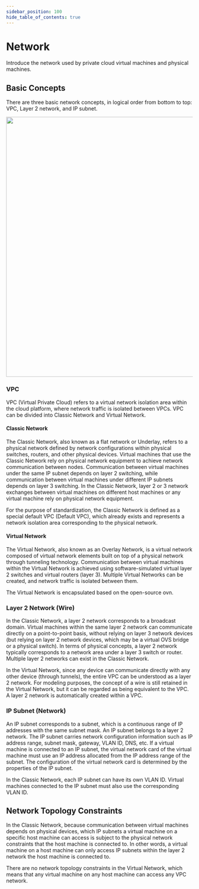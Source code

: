 ```yaml
---
sidebar_position: 100
hide_table_of_contents: true
---
```


# Network

Introduce the network used by private cloud virtual machines and physical machines.

## Basic Concepts

There are three basic network concepts, in logical order from bottom to top: VPC, Layer 2 network, and IP subnet.


<img src={NetworkImg} width="700" />

### VPC

VPC (Virtual Private Cloud) refers to a virtual network isolation area within the cloud platform, where network traffic is isolated between VPCs. VPC can be divided into Classic Network and Virtual Network.

#### Classic Network

The Classic Network, also known as a flat network or Underlay, refers to a physical network defined by network configurations within physical switches, routers, and other physical devices. Virtual machines that use the Classic Network rely on physical network equipment to achieve network communication between nodes. Communication between virtual machines under the same IP subnet depends on layer 2 switching, while communication between virtual machines under different IP subnets depends on layer 3 switching. In the Classic Network, layer 2 or 3 network exchanges between virtual machines on different host machines or any virtual machine rely on physical network equipment.

For the purpose of standardization, the Classic Network is defined as a special default VPC (Default VPC), which already exists and represents a network isolation area corresponding to the physical network.

#### Virtual Network

The Virtual Network, also known as an Overlay Network, is a virtual network composed of virtual network elements built on top of a physical network through tunneling technology. Communication between virtual machines within the Virtual Network is achieved using software-simulated virtual layer 2 switches and virtual routers (layer 3). Multiple Virtual Networks can be created, and network traffic is isolated between them.

The Virtual Network is encapsulated based on the open-source ovn.

### Layer 2 Network (Wire)

In the Classic Network, a layer 2 network corresponds to a broadcast domain. Virtual machines within the same layer 2 network can communicate directly on a point-to-point basis, without relying on layer 3 network devices (but relying on layer 2 network devices, which may be a virtual OVS bridge or a physical switch). In terms of physical concepts, a layer 2 network typically corresponds to a network area under a layer 3 switch or router. Multiple layer 2 networks can exist in the Classic Network.

In the Virtual Network, since any device can communicate directly with any other device (through tunnels), the entire VPC can be understood as a layer 2 network. For modeling purposes, the concept of a wire is still retained in the Virtual Network, but it can be regarded as being equivalent to the VPC. A layer 2 network is automatically created within a VPC.

### IP Subnet (Network)

An IP subnet corresponds to a subnet, which is a continuous range of IP addresses with the same subnet mask. An IP subnet belongs to a layer 2 network. The IP subnet carries network configuration information such as IP address range, subnet mask, gateway, VLAN ID, DNS, etc. If a virtual machine is connected to an IP subnet, the virtual network card of the virtual machine must use an IP address allocated from the IP address range of the subnet. The configuration of the virtual network card is determined by the properties of the IP subnet.

In the Classic Network, each IP subnet can have its own VLAN ID. Virtual machines connected to the IP subnet must also use the corresponding VLAN ID.

## Network Topology Constraints

In the Classic Network, because communication between virtual machines depends on physical devices, which IP subnets a virtual machine on a specific host machine can access is subject to the physical network constraints that the host machine is connected to. In other words, a virtual machine on a host machine can only access IP subnets within the layer 2 network the host machine is connected to.

There are no network topology constraints in the Virtual Network, which means that any virtual machine on any host machine can access any VPC network.